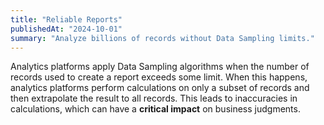 ```yaml
---
title: "Reliable Reports"
publishedAt: "2024-10-01"
summary: "Analyze billions of records without Data Sampling limits."
---
```


Analytics platforms apply Data Sampling algorithms when the number of records used to create a report exceeds some limit.
When this happens, analytics platforms perform calculations on only a subset of records and then extrapolate the result to all records.
This leads to inaccuracies in calculations, which can have a <b>critical impact</b> on business judgments.